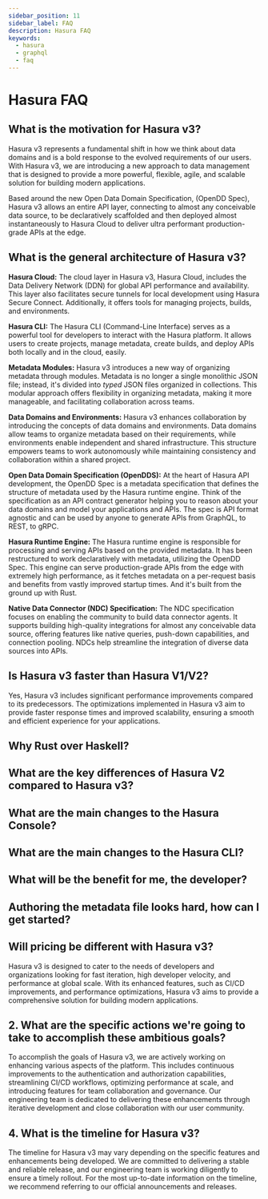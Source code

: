 ```yaml
---
sidebar_position: 11
sidebar_label: FAQ
description: Hasura FAQ
keywords:
  - hasura
  - graphql
  - faq
---
```


# Hasura FAQ

## What is the motivation for Hasura v3?
Hasura v3 represents a fundamental shift in how we think about data domains and is a bold response to the evolved
requirements of our users. With Hasura v3, we are introducing a new approach to data management that is designed to
provide a more powerful, flexible, agile, and scalable solution for building modern applications.

Based around the new Open Data Domain Specification, (OpenDD Spec), Hasura v3 allows an entire API layer, connecting
to almost any conceivable data source, to be declaratively scaffolded and then deployed almost instantaneously to
Hasura Cloud to deliver ultra performant production-grade APIs at the edge.

## What is the general architecture of Hasura v3?
**Hasura Cloud:** The cloud layer in Hasura v3, Hasura Cloud, includes the Data Delivery
Network (DDN) for global API performance and availability. This layer also facilitates secure tunnels for local
development using Hasura Secure Connect. Additionally, it offers tools for managing projects, builds, and environments.

**Hasura CLI:** The Hasura CLI (Command-Line Interface) serves as a powerful tool for developers to interact with the
Hasura platform. It allows users to create projects, manage metadata, create builds, and deploy APIs both locally
and in the cloud, easily.

**Metadata Modules:** Hasura v3 introduces a new way of organizing metadata through modules. Metadata is no longer a
single monolithic JSON file; instead, it's divided into _typed_ JSON files organized in collections. This modular
approach offers flexibility in organizing metadata, making it more manageable, and facilitating collaboration across
teams.

**Data Domains and Environments:** Hasura v3 enhances collaboration by introducing the concepts of data domains and
environments. Data domains allow teams to organize metadata based on their requirements, while environments enable
independent and shared infrastructure. This structure empowers teams to work autonomously while maintaining consistency
and collaboration within a shared project.

**Open Data Domain Specification (OpenDDS):** At the heart of Hasura API development, the OpenDD Spec is a metadata
specification that defines the structure of metadata used by the Hasura runtime engine. Think of the specification as
an API contract generator helping you to reason about your data domains and model your applications and
APIs. The spec is API format agnostic and can be used by anyone to generate APIs from GraphQL, to REST, to gRPC.

**Hasura Runtime Engine:** The Hasura runtime engine is responsible for processing and serving APIs based on the
provided metadata. It has been restructured to work declaratively with metadata, utilizing the OpenDD Spec. This engine
can serve production-grade APIs from the edge with extremely high performance, as it fetches metadata on a per-request
basis and benefits from vastly improved startup times. And it's built from the ground up with Rust.

**Native Data Connector (NDC) Specification:** The NDC specification focuses on enabling the community to build data
connector agents. It supports building high-quality integrations for almost any conceivable data source, offering
features like native queries, push-down capabilities, and connection pooling. NDCs help streamline the integration
of diverse data sources into APIs.

## Is Hasura v3 faster than Hasura V1/V2?
Yes, Hasura v3 includes significant performance improvements compared to its predecessors. The optimizations implemented
in Hasura v3 aim to provide faster response times and improved scalability, ensuring a smooth and efficient experience
for your applications.

## Why Rust over Haskell?

## What are the key differences of Hasura V2 compared to Hasura v3?

## What are the main changes to the Hasura Console?

## What are the main changes to the Hasura CLI?

## What will be the benefit for me, the developer?

## Authoring the metadata file looks hard, how can I get started?

## Will pricing be different with Hasura v3?





Hasura v3 is designed to cater to the needs of developers and organizations looking for fast iteration, high developer
velocity, and performance at global scale. With its enhanced features, such as CI/CD improvements, and performance optimizations, Hasura v3 aims to provide a comprehensive
solution for building modern applications.

## 2. What are the specific actions we're going to take to accomplish these ambitious goals?
To accomplish the goals of Hasura v3, we are actively working on enhancing various aspects of the platform. This
includes continuous improvements to the authentication and authorization capabilities, streamlining CI/CD workflows,
optimizing performance at scale, and introducing features for team collaboration and governance. Our engineering team
is dedicated to delivering these enhancements through iterative development and close collaboration with our user
community.



## 4. What is the timeline for Hasura v3?
The timeline for Hasura v3 may vary depending on the specific features and enhancements being developed. We are
committed to delivering a stable and reliable release, and our engineering team is working diligently to ensure a
timely rollout. For the most up-to-date information on the timeline, we recommend referring to our official
announcements and releases.